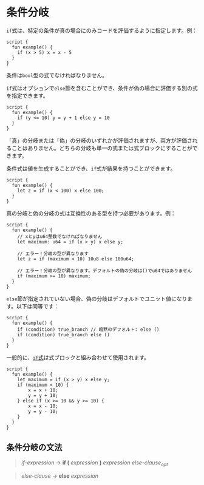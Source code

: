 # 条件分岐

`if`式は、特定の条件が真の場合にのみコードを評価するように指定します。例：

```move
script {
  fun example() {
    if (x > 5) x = x - 5
  }
}
```

条件は`bool`型の式でなければなりません。

`if`式はオプションで`else`節を含むことができ、条件が偽の場合に評価する別の式を指定できます。

```move
script {
  fun example() {
    if (y <= 10) y = y + 1 else y = 10
  }
}
```

「真」の分岐または「偽」の分岐のいずれかが評価されますが、両方が評価されることはありません。どちらの分岐も単一の式または式ブロックにすることができます。

条件式は値を生成することができ、`if`式が結果を持つことができます。

```move
script {
  fun example() {
    let z = if (x < 100) x else 100;
  }
}
```

真の分岐と偽の分岐の式は互換性のある型を持つ必要があります。例：

```move
script {
  fun example() {
    // xとyはu64整数でなければなりません
    let maximum: u64 = if (x > y) x else y;

    // エラー！分岐の型が異なります
    let z = if (maximum < 10) 10u8 else 100u64;

    // エラー！分岐の型が異なります。デフォルトの偽の分岐は()でu64ではありません
    if (maximum >= 10) maximum;
  }
}
```

`else`節が指定されていない場合、偽の分岐はデフォルトでユニット値になります。以下は同等です：

```move
script {
  fun example() {
    if (condition) true_branch // 暗黙のデフォルト: else ()
    if (condition) true_branch else ()
  }
}
```

一般的に、[`if`式](conditionals.mdx)は式ブロックと組み合わせて使用されます。

```move
script {
  fun example() {
    let maximum = if (x > y) x else y;
    if (maximum < 10) {
        x = x + 10;
        y = y + 10;
    } else if (x >= 10 && y >= 10) {
        x = x - 10;
        y = y - 10;
    }
  }
}

```

## 条件分岐の文法

> _if-expression_ → **if (** _expression_ **)** _expression_ _else-clause_<sub>_opt_</sub>

> _else-clause_ → **else** _expression_

